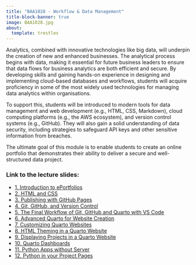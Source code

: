 ```yaml
---
title: "BAA1028 - Workflow & Data Management"
title-block-banner: true
image: BAA1028.jpg
about:
  template: trestles
---
```


Analytics, combined with innovative technologies like big data, will underpin the creation of new and enhanced businesses. The analytical process begins with data, making it essential for future business leaders to ensure that data flows for business analytics are both efficient and secure. By developing skills and gaining hands-on experience in designing and implementing cloud-based databases and workflows, students will acquire proficiency in some of the most widely used technologies for managing data analytics within organisations.

To support this, students will be introduced to modern tools for data management and web development (e.g., HTML, CSS, Markdown), cloud computing platforms (e.g., the AWS ecosystem), and version control systems (e.g., GitHub). They will also gain a solid understanding of data security, including strategies to safeguard API keys and other sensitive information from breaches.

The ultimate goal of this module is to enable students to create an online portfolio that demonstrates their ability to deliver a secure and well-structured data project.

### Link to the lecture slides:

- [1. Introduction to ePortfolios](https://damien-dupre.github.io/BAA1028/lectures/lecture_1)
- [2. HTML and CSS](https://damien-dupre.github.io/BAA1028/lectures/lecture_2)
- [3. Publishing with GitHub Pages](https://damien-dupre.github.io/BAA1028/lectures/lecture_3)
- [4. Git, GitHub, and Version Control](https://damien-dupre.github.io/BAA1028/lectures/lecture_4)
- [5. The Final Workflow of Git, GitHub and Quarto with VS Code](https://damien-dupre.github.io/BAA1028/lectures/lecture_5)
- [6. Advanced Quarto for Website Creation](https://damien-dupre.github.io/BAA1028/lectures/lecture_6)
- [7. Customizing Quarto Websites](https://damien-dupre.github.io/BAA1028/lectures/lecture_7)
- [8. HTML Theming in a Quarto Website](https://damien-dupre.github.io/BAA1028/lectures/lecture_8)
- [9. Displaying Projects in a Quarto Website](https://damien-dupre.github.io/BAA1028/lectures/lecture_9)
- [10. Quarto Dashboards](https://damien-dupre.github.io/BAA1028/lectures/lecture_10)
- [11. Python Apps without Server](https://damien-dupre.github.io/BAA1028/lectures/lecture_11)
- [12. Python in your Project Pages](https://damien-dupre.github.io/BAA1028/lectures/lecture_12)